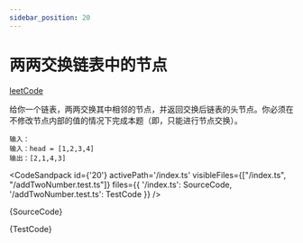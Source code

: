 ```yaml
---
sidebar_position: 20
---
```



# 两两交换链表中的节点



[leetCode](https://leetcode.cn/problems/swap-nodes-in-pairs/description/)

给你一个链表，两两交换其中相邻的节点，并返回交换后链表的头节点。你必须在不修改节点内部的值的情况下完成本题（即，只能进行节点交换）。

```
输入：
输入：head = [1,2,3,4]
输出：[2,1,4,3]

```

<CodeSandpack
  id={'20'}
  activePath='/index.ts'
  visibleFiles={["/index.ts", "/addTwoNumber.test.ts"]}
  files={{
    '/index.ts': SourceCode,
    '/addTwoNumber.test.ts': TestCode
  }}
/>

<Tabs>
<TabItem value="js" label="index.ts">

<CodeBlock language="ts" showLineNumbers>{SourceCode}</CodeBlock>

</TabItem>
<TabItem value="js1" label="addTwoNumber.test">

<CodeBlock language="js">{TestCode}</CodeBlock>

</TabItem>

</Tabs>





